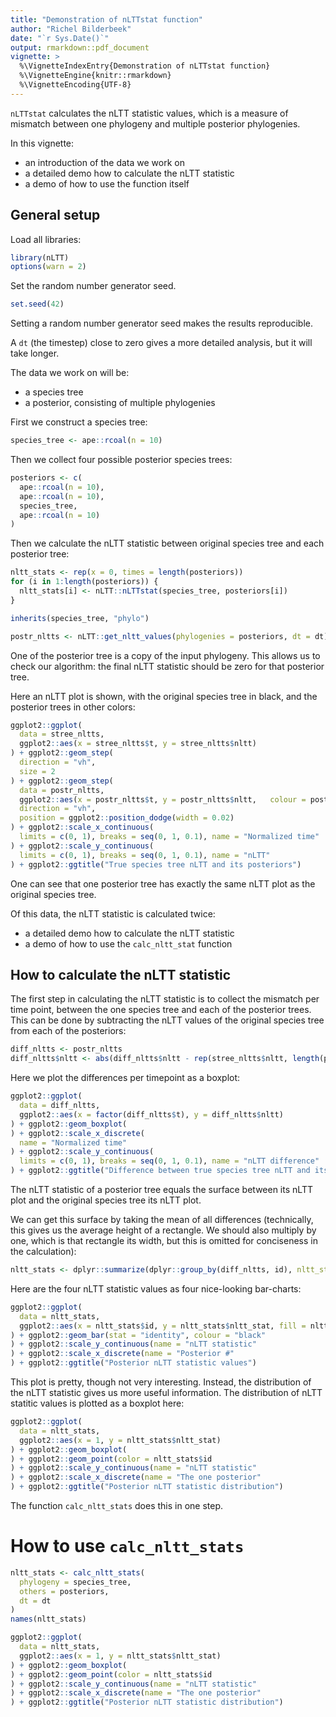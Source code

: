 ```yaml
---
title: "Demonstration of nLTTstat function"
author: "Richel Bilderbeek"
date: "`r Sys.Date()`"
output: rmarkdown::pdf_document
vignette: >
  %\VignetteIndexEntry{Demonstration of nLTTstat function}
  %\VignetteEngine{knitr::rmarkdown}
  %\VignetteEncoding{UTF-8}
---
```


`nLTTstat` calculates the nLTT statistic values, which is
a measure of mismatch between one phylogeny and multiple posterior
phylogenies.

In this vignette:

 * an introduction of the data we work on
 * a detailed demo how to calculate the nLTT statistic
 * a demo of how to use the function itself

## General setup

Load all libraries:

```r
library(nLTT)
options(warn = 2)
```

Set the random number generator seed. 

```r
set.seed(42)
```

Setting a random number generator seed makes the results reproducible.

A `dt` (the timestep) close to zero gives a more detailed analysis, but it will take longer.

The data we work on will be:

 * a species tree
 * a posterior, consisting of multiple phylogenies

First we construct a species tree:

```r
species_tree <- ape::rcoal(n = 10)
```

Then we collect four possible posterior species trees:

```r
posteriors <- c(
  ape::rcoal(n = 10), 
  ape::rcoal(n = 10), 
  species_tree, 
  ape::rcoal(n = 10)
)
```

Then we calculate the nLTT statistic between original species
tree and each posterior tree:

```r
nltt_stats <- rep(x = 0, times = length(posteriors))
for (i in 1:length(posteriors)) {
  nltt_stats[i] <- nLTT::nLTTstat(species_tree, posteriors[i])
}

inherits(species_tree, "phylo")

postr_nltts <- nLTT::get_nltt_values(phylogenies = posteriors, dt = dt)
```

One of the posterior tree is a copy of the input phylogeny.
This allows us to check our algorithm: the final nLTT statistic
should be zero for that posterior tree.


Here an nLTT plot is shown, with the original species tree in black, and
the posterior trees in other colors:

```r
ggplot2::ggplot(
  data = stree_nltts,
  ggplot2::aes(x = stree_nltts$t, y = stree_nltts$nltt)
) + ggplot2::geom_step(
  direction = "vh",
  size = 2
) + ggplot2::geom_step(
  data = postr_nltts,
  ggplot2::aes(x = postr_nltts$t, y = postr_nltts$nltt,   colour = postr_nltts$id),
  direction = "vh",
  position = ggplot2::position_dodge(width = 0.02)
) + ggplot2::scale_x_continuous(
  limits = c(0, 1), breaks = seq(0, 1, 0.1), name = "Normalized time"
) + ggplot2::scale_y_continuous(
  limits = c(0, 1), breaks = seq(0, 1, 0.1), name = "nLTT"
) + ggplot2::ggtitle("True species tree nLTT and its posteriors")
```

One can see that one posterior tree has exactly the same nLTT plot as
the original species tree.

Of this data, the nLTT statistic is calculated twice:

 * a detailed demo how to calculate the nLTT statistic
 * a demo of how to use the `calc_nltt_stat` function

## How to calculate the nLTT statistic

The first step in calculating the nLTT statistic is to 
collect the mismatch per time point, between the one species tree 
and each of the posterior trees.
This can be done by subtracting the nLTT values of the original species tree 
from each of the posteriors:

```r
diff_nltts <- postr_nltts
diff_nltts$nltt <- abs(diff_nltts$nltt - rep(stree_nltts$nltt, length(posteriors)))
```

Here we plot the differences per timepoint as a boxplot:

```r
ggplot2::ggplot(
  data = diff_nltts,
  ggplot2::aes(x = factor(diff_nltts$t), y = diff_nltts$nltt)
) + ggplot2::geom_boxplot(
) + ggplot2::scale_x_discrete(
  name = "Normalized time"
) + ggplot2::scale_y_continuous(
  limits = c(0, 1), breaks = seq(0, 1, 0.1), name = "nLTT difference"
) + ggplot2::ggtitle("Difference between true species tree nLTT and its posteriors")
```

The nLTT statistic of a posterior tree equals the surface between 
its nLTT plot and the original species tree its nLTT plot.

We can get this surface by taking the mean of all differences (technically,
this gives us the average height of a rectangle. We should also multiply by one,
which is that rectangle its width, but this is omitted 
for conciseness in the calculation):

```r
nltt_stats <- dplyr::summarize(dplyr::group_by(diff_nltts, id), nltt_stat = mean(nltt))
```

Here are the four nLTT statistic values as four nice-looking bar-charts:

```r
ggplot2::ggplot(
  data = nltt_stats, 
  ggplot2::aes(x = nltt_stats$id, y = nltt_stats$nltt_stat, fill = nltt_stats$id)
) + ggplot2::geom_bar(stat = "identity", colour = "black"
) + ggplot2::scale_y_continuous(name = "nLTT statistic"
) + ggplot2::scale_x_discrete(name = "Posterior #"
) + ggplot2::ggtitle("Posterior nLTT statistic values")
```

This plot is pretty, though not very interesting. Instead, the
distribution of the nLTT statistic gives us more useful information.
The distribution of nLTT statitic values is plotted as a boxplot here:

```r
ggplot2::ggplot(
  data = nltt_stats, 
  ggplot2::aes(x = 1, y = nltt_stats$nltt_stat)
) + ggplot2::geom_boxplot(
) + ggplot2::geom_point(color = nltt_stats$id
) + ggplot2::scale_y_continuous(name = "nLTT statistic"
) + ggplot2::scale_x_discrete(name = "The one posterior"
) + ggplot2::ggtitle("Posterior nLTT statistic distribution")
```

The function `calc_nltt_stats` does this in one step.

# How to use `calc_nltt_stats`

```r
nltt_stats <- calc_nltt_stats(
  phylogeny = species_tree, 
  others = posteriors,
  dt = dt
)
names(nltt_stats)
```

```r
ggplot2::ggplot(
  data = nltt_stats, 
  ggplot2::aes(x = 1, y = nltt_stats$nltt_stat)
) + ggplot2::geom_boxplot(
) + ggplot2::geom_point(color = nltt_stats$id
) + ggplot2::scale_y_continuous(name = "nLTT statistic"
) + ggplot2::scale_x_discrete(name = "The one posterior"
) + ggplot2::ggtitle("Posterior nLTT statistic distribution")
```
